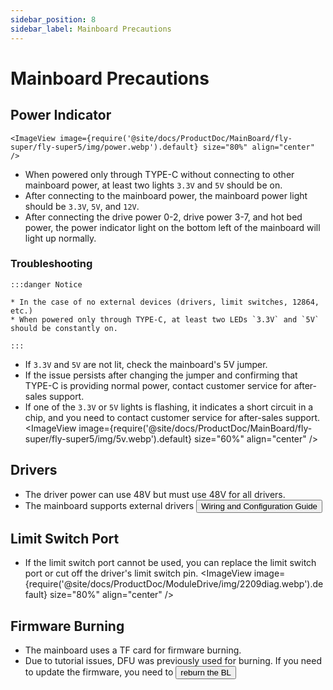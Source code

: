 ```yaml
---
sidebar_position: 8
sidebar_label: Mainboard Precautions
---
```


# Mainboard Precautions

## Power Indicator

    <ImageView image={require('@site/docs/ProductDoc/MainBoard/fly-super/fly-super5/img/power.webp').default} size="80%" align="center" />
* When powered only through TYPE-C without connecting to other mainboard power, at least two lights `3.3V` and `5V` should be on.
* After connecting to the mainboard power, the mainboard power light should be `3.3V`, `5V`, and `12V`.
* After connecting the drive power 0-2, drive power 3-7, and hot bed power, the power indicator light on the bottom left of the mainboard will light up normally.

### Troubleshooting

    :::danger Notice

    * In the case of no external devices (drivers, limit switches, 12864, etc.)
    * When powered only through TYPE-C, at least two LEDs `3.3V` and `5V` should be constantly on.

    :::

* If `3.3V` and `5V` are not lit, check the mainboard's 5V jumper.
* If the issue persists after changing the jumper and confirming that TYPE-C is providing normal power, contact customer service for after-sales support.
* If one of the `3.3V` or `5V` lights is flashing, it indicates a short circuit in a chip, and you need to contact customer service for after-sales support.
    <ImageView image={require('@site/docs/ProductDoc/MainBoard/fly-super/fly-super5/img/5v.webp').default} size="60%" align="center" />

## Drivers

* The driver power can use 48V but must use 48V for all drivers.
* The mainboard supports external drivers     <Button variant="contained" disableElevation component="a" rel="noopener" href="/docs/ProductDoc/ModuleDrive/servo-drive">Wiring and Configuration Guide</Button>

## Limit Switch Port

* If the limit switch port cannot be used, you can replace the limit switch port or cut off the driver's limit switch pin.
    <ImageView image={require('@site/docs/ProductDoc/ModuleDrive/img/2209diag.webp').default} size="80%" align="center" />


## Firmware Burning

* The mainboard uses a TF card for firmware burning.
* Due to tutorial issues, DFU was previously used for burning. If you need to update the firmware, you need to <Button variant="contained" disableElevation component="a" rel="noopener" href="/docs/ProductDoc/MainBoard/fly-super/fly-super8-pro/flash/bl">reburn the BL</Button>
